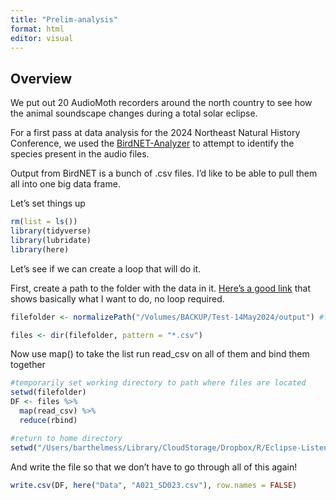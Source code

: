 ```yaml
---
title: "Prelim-analysis"
format: html
editor: visual
---
```


## Overview

We put out 20 AudioMoth recorders around the north country to see how the animal soundscape changes during a total solar eclipse.

For a first pass at data analysis for the 2024 Northeast Natural History Conference, we used the [BirdNET-Analyzer](https://github.com/kahst/BirdNET-Analyzer) to attempt to identify the species present in the audio files.

Output from BirdNET is a bunch of .csv files. I'd like to be able to pull them all into one big data frame.

Let's set things up

```r
rm(list = ls())
library(tidyverse)
library(lubridate)
library(here)
```

Let's see if we can create a loop that will do it.

First, create a path to the folder with the data in it. [Here's a good link](http://jenrichmond.rbind.io/post/where-is-here/) that shows basically what I want to do, no loop required.

```r
filefolder <- normalizePath("/Volumes/BACKUP/Test-14May2024/output") #file path to folder with BirdNET output

files <- dir(filefolder, pattern = "*.csv")

```

Now use map() to take the list run read_csv on all of them and bind them together

```r
#temporarily set working directory to path where files are located
setwd(filefolder)
DF <- files %>%  
  map(read_csv) %>% 
  reduce(rbind)

#return to home directory
setwd("/Users/barthelmess/Library/CloudStorage/Dropbox/R/Eclipse-Listening-Project")
```

And write the file so that we don't have to go through all of this again!

```r
write.csv(DF, here("Data", "A021_SD023.csv"), row.names = FALSE)
```
